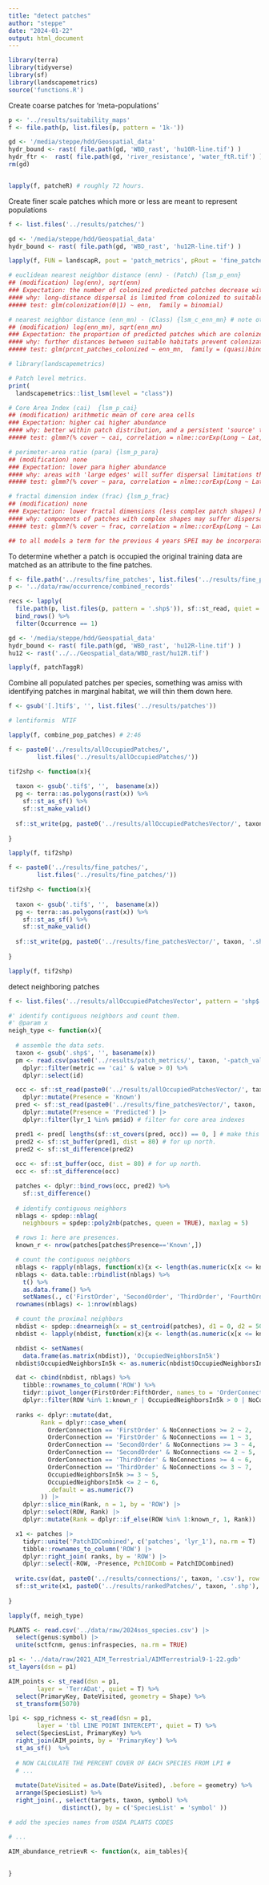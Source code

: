 ```yaml
---
title: "detect patches"
author: "steppe"
date: "2024-01-22"
output: html_document
---
```


```r
library(terra)
library(tidyverse)
library(sf)
library(landscapemetrics)
source('functions.R')
```

Create coarse patches for 'meta-populations'

```r

p <- '../results/suitability_maps'
f <- file.path(p, list.files(p, pattern = '1k-'))

gd <- '/media/steppe/hdd/Geospatial_data'
hydr_bound <- rast( file.path(gd, 'WBD_rast', 'hu10R-line.tif') )
hydr_ftr <-  rast( file.path(gd, 'river_resistance', 'water_ftR.tif') )
rm(gd)


lapply(f, patcheR) # roughly 72 hours. 

```



Create finer scale patches which more or less are meant to represent populations

```r

f <- list.files('../results/patches/')

gd <- '/media/steppe/hdd/Geospatial_data'
hydr_bound <- rast( file.path(gd, 'WBD_rast', 'hu12R-line.tif') )

lapply(f, FUN = landscapR, pout = 'patch_metrics', pRout = 'fine_patches')

```


```r

# euclidean nearest neighbor distance (enn) - (Patch) {lsm_p_enn}
## (modification) log(enn), sqrt(enn)
### Expectation: the number of colonized predicted patches decrease with increasing distance.
#### why: long-distance dispersal is limited from colonized to suitable patches. 
##### test: glm(colonization(0|1) ~ enn,  family = binomial)

# nearest neighbor distance (enn_mn) - (Class) {lsm_c_enn_mn} # note other method of aggregation can be used too!
## (modification) log(enn_mn), sqrt(enn_mn)
### Expectation: the proportion of predicted patches which are colonized decreases with increaing mean distance between patches
#### why: further distances between suitable habitats prevent colonization and recolonization of habitat.
##### test: glm(prcnt_patches_colonized ~ enn_mn,  family = (quasi)binomial)


```


```r
# library(landscapemetrics)

# Patch level metrics. 
print(
  landscapemetrics::list_lsm(level = "class"))

# Core Area Index (cai)  {lsm_p_cai}
## (modification) arithmetic mean of core area cells
### Expectation: higher cai higher abundance
#### why: better within patch distribution, and a persistent 'source' to 'sink' peripheral cells. 
##### test: glmm?(% cover ~ cai, correlation = nlme::corExp(Long ~ Lat, nugget=T), family = quasibinomial)

# perimeter-area ratio (para) {lsm_p_para}
## (modification) none
### Expectation: lower para higher abundance
#### why: areas with 'large edges' will suffer dispersal limitations throughout them, as many seeds will go to unsuitable habitat.
##### test: glmm?(% cover ~ para, correlation = nlme::corExp(Long ~ Lat, nugget=T), family = quasibinomial)

# fractal dimension index (frac) {lsm_p_frac}
## (modification) none
### Expectation: lower fractal dimensions (less complex patch shapes) have higher abundances. 
#### why: components of patches with complex shapes may suffer dispersal limitation. 
##### test: glmm?(% cover ~ frac, correlation = nlme::corExp(Long ~ Lat, nugget=T), family = quasibinomial)

## to all models a term for the previous 4 years SPEI may be incorporated. 

```

To determine whether a patch is occupied the original training data are matched as an attribute to the fine patches. 

```r

f <- file.path('../results/fine_patches', list.files('../results/fine_patches'))
p <- '../data/raw/occurrence/combined_records'

recs <- lapply(
  file.path(p, list.files(p, pattern = '.shp$')), sf::st_read, quiet = TRUE) %>% 
  bind_rows() %>% 
  filter(Occurrence == 1)

gd <- '/media/steppe/hdd/Geospatial_data'
hydr_bound <- rast( file.path(gd, 'WBD_rast', 'hu12R-line.tif') )
hu12 <- rast('../../Geospatial_data/WBD_rast/hu12R.tif')

lapply(f, patchTaggR)
```

Combine all populated patches per species, something was amiss with identifying patches in marginal habitat, we will thin them down here. 

```r

f <- gsub('[.]tif$', '', list.files('../results/patches'))

# lentiformis  NTIF

lapply(f, combine_pop_patches) # 2:46
```

```r

f <- paste0('../results/allOccupiedPatches/', 
        list.files('../results/allOccupiedPatches/'))

tif2shp <- function(x){
  
  taxon <- gsub('.tif$', '',  basename(x))
  pg <- terra::as.polygons(rast(x)) %>% 
    sf::st_as_sf() %>% 
    sf::st_make_valid()
  
  sf::st_write(pg, paste0('../results/allOccupiedPatchesVector/', taxon, '.shp'), quiet = TRUE)
  
}

lapply(f, tif2shp)

f <- paste0('../results/fine_patches/', 
        list.files('../results/fine_patches/'))

tif2shp <- function(x){
  
  taxon <- gsub('.tif$', '',  basename(x))
  pg <- terra::as.polygons(rast(x)) %>% 
    sf::st_as_sf() %>% 
    sf::st_make_valid()
  
  sf::st_write(pg, paste0('../results/fine_patchesVector/', taxon, '.shp'), quiet = TRUE)
  
}

lapply(f, tif2shp)

```


detect neighboring patches

```r

f <- list.files('../results/allOccupiedPatchesVector', pattern = 'shp$')

#' identify contiguous neighbors and count them. 
#' @param x 
neigh_type <- function(x){
  
  # assemble the data sets. 
  taxon <- gsub('.shp$', '', basename(x))
  pm <- read.csv(paste0('../results/patch_metrics/', taxon, '-patch_vals.csv')) %>% 
    dplyr::filter(metric == 'cai' & value > 0) %>% 
    dplyr::select(id)

  occ <- sf::st_read(paste0('../results/allOccupiedPatchesVector/', taxon, '.shp'), quiet = T) |> 
    dplyr::mutate(Presence = 'Known')
  pred <- sf::st_read(paste0('../results/fine_patchesVector/', taxon, '-patchIDS.shp'), quiet = T) |> 
    dplyr::mutate(Presence = 'Predicted') |> 
    dplyr::filter(lyr_1 %in% pm$id) # filter for core area indexes

  pred1 <- pred[ lengths(sf::st_covers(pred, occ)) == 0, ] # make this dataset distinct. 
  pred2 <- sf::st_buffer(pred1, dist = 80) # for up north. 
  pred2 <- sf::st_difference(pred2)
  
  occ <- sf::st_buffer(occ, dist = 80) # for up north. 
  occ <- sf::st_difference(occ)

  patches <- dplyr::bind_rows(occ, pred2) %>% 
    sf::st_difference()
  
  # identify contiguous neighbors 
  nblags <- spdep::nblag(
    neighbours = spdep::poly2nb(patches, queen = TRUE), maxlag = 5)

  # rows 1: here are presences. 
  known_r <- nrow(patches[patches$Presence=='Known',])

  # count the contiguous neighbors
  nblags <- rapply(nblags, function(x){x <- length(as.numeric(x[x <= known_r & x != 0]))}, how = 'replace')
  nblags <- data.table::rbindlist(nblags) %>% 
    t() %>% 
    as.data.frame() %>% 
    setNames(., c('FirstOrder', 'SecondOrder', 'ThirdOrder', 'FourthOrder', 'FifthOrder')) 
  rownames(nblags) <- 1:nrow(nblags)

  # count the proximal neighbors
  nbdist <- spdep::dnearneigh(x = st_centroid(patches), d1 = 0, d2 = 5000) # neighbors within 5k
  nbdist <- lapply(nbdist, function(x){x <- length(as.numeric(x[x <= known_r & x != 0]))})

  nbdist <- setNames(
    data.frame(as.matrix(nbdist)), 'OccupiedNeighborsIn5k')
  nbdist$OccupiedNeighborsIn5k <- as.numeric(nbdist$OccupiedNeighborsIn5k)

  dat <- cbind(nbdist, nblags) %>% 
    tibble::rownames_to_column('ROW') %>% 
    tidyr::pivot_longer(FirstOrder:FifthOrder, names_to = 'OrderConnection', values_to = 'NoConnections') %>% 
    dplyr::filter(ROW %in% 1:known_r | OccupiedNeighborsIn5k > 0 | NoConnections > 0)
  
  ranks <- dplyr::mutate(dat, 
         Rank = dplyr::case_when(
           OrderConnection == 'FirstOrder' & NoConnections >= 2 ~ 2, 
           OrderConnection == 'FirstOrder' & NoConnections == 1 ~ 3, 
           OrderConnection == 'SecondOrder' & NoConnections >= 3 ~ 4, 
           OrderConnection == 'SecondOrder' & NoConnections <= 2 ~ 5, 
           OrderConnection == 'ThirdOrder' & NoConnections >= 4 ~ 6, 
           OrderConnection == 'ThirdOrder' & NoConnections <= 3 ~ 7, 
           OccupiedNeighborsIn5k >= 3 ~ 5, 
           OccupiedNeighborsIn5k <= 2 ~ 6, 
           .default = as.numeric(7)
         )) |>
    dplyr::slice_min(Rank, n = 1, by = 'ROW') |>
    dplyr::select(ROW, Rank) |>
    dplyr::mutate(Rank = dplyr::if_else(ROW %in% 1:known_r, 1, Rank))

  x1 <- patches |>
    tidyr::unite('PatchIDCombined', c('patches', 'lyr_1'), na.rm = T) |>
    tibble::rownames_to_column('ROW') |>
    dplyr::right_join( ranks, by = 'ROW') |>
    dplyr::select(-ROW, -Presence, PchIDComb = PatchIDCombined)
  
  write.csv(dat, paste0('../results/connections/', taxon, '.csv'), row.names = F)
  sf::st_write(x1, paste0('../results/rankedPatches/', taxon, '.shp'), quiet = T, append = F)
    
}

lapply(f, neigh_type)

```




```r
PLANTS <- read.csv('../data/raw/2024sos_species.csv') |>
  select(genus:symbol) |>
  unite(sctfcnm, genus:infraspecies, na.rm = TRUE)

p1 <- '../data/raw/2021_AIM_Terrestrial/AIMTerrestrial9-1-22.gdb'
st_layers(dsn = p1)

AIM_points <- st_read(dsn = p1, 
        layer = 'TerrADat', quiet = T) %>%
  select(PrimaryKey, DateVisited, geometry = Shape) %>% 
  st_transform(5070) 

lpi <- spp_richness <- st_read(dsn = p1, 
        layer = 'tbl LINE POINT INTERCEPT', quiet = T) %>% 
  select(SpeciesList, PrimaryKey) %>% 
  right_join(AIM_points, by = 'PrimaryKey') %>% 
  st_as_sf()  %>% 
  
  # NOW CALCULATE THE PERCENT COVER OF EACH SPECIES FROM LPI #
  # ...
   
  mutate(DateVisited = as.Date(DateVisited), .before = geometry) %>% 
  arrange(SpeciesList) %>% 
  right_join(., select(targets, taxon, symbol) %>% 
               distinct(), by = c('SpeciesList' = 'symbol' ))

# add the species names from USDA PLANTS CODES

# ...

AIM_abundance_retrievR <- function(x, aim_tables){
  
  
}

```


